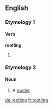==English==

===Etymology 1===

====Verb====
'''rootling'''

# {{present participle of|rootle}}

===Etymology 2===
{{suffix|root|ling}}

====Noun====
{{en-noun}}

# A [[rootlet]].

[[de:rootling]]
[[fr:rootling]]